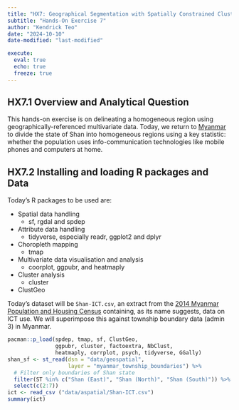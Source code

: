 ```yaml
---
title: "HX7: Geographical Segmentation with Spatially Constrained Clustering Techniques"
subtitle: "Hands-On Exercise 7"
author: "Kendrick Teo"
date: "2024-10-10"
date-modified: "last-modified"

execute: 
  eval: true
  echo: true
  freeze: true
---
```


## HX7.1 Overview and Analytical Question

This hands-on exercise is on delineating a homogeneous region using geographically-referenced multivariate data. Today, we return to [Myanmar](https://en.wikipedia.org/wiki/Myanmar) to divide the state of Shan into homogeneous regions using a key statistic: whether the population uses info-communication technologies like mobile phones and computers at home.

## HX7.2 Installing and loading R packages and Data

Today's R packages to be used are:

* Spatial data handling
  * sf, rgdal and spdep
* Attribute data handling
  * tidyverse, especially readr, ggplot2 and dplyr
* Choropleth mapping
  * tmap
* Multivariate data visualisation and analysis
  * coorplot, ggpubr, and heatmaply
* Cluster analysis
  * cluster
* ClustGeo

Today's dataset will be `Shan-ICT.csv`, an extract from the [2014 Myanmar Population and Housing Census](https://myanmar.unfpa.org/en/publications/2014-population-and-housing-census-myanmar-data-sheet) containing, as its name suggests, data on ICT use. We will superimpose this against township boundary data (admin 3) in Myanmar.

```r
pacman::p_load(spdep, tmap, sf, ClustGeo, 
               ggpubr, cluster, factoextra, NbClust,
               heatmaply, corrplot, psych, tidyverse, GGally)
shan_sf <- st_read(dsn = "data/geospatial", 
                   layer = "myanmar_township_boundaries") %>%
  # Filter only boundaries of Shan state
  filter(ST %in% c("Shan (East)", "Shan (North)", "Shan (South)")) %>%
  select(c(2:7))
ict <- read_csv ("data/aspatial/Shan-ICT.csv")
summary(ict)
```

